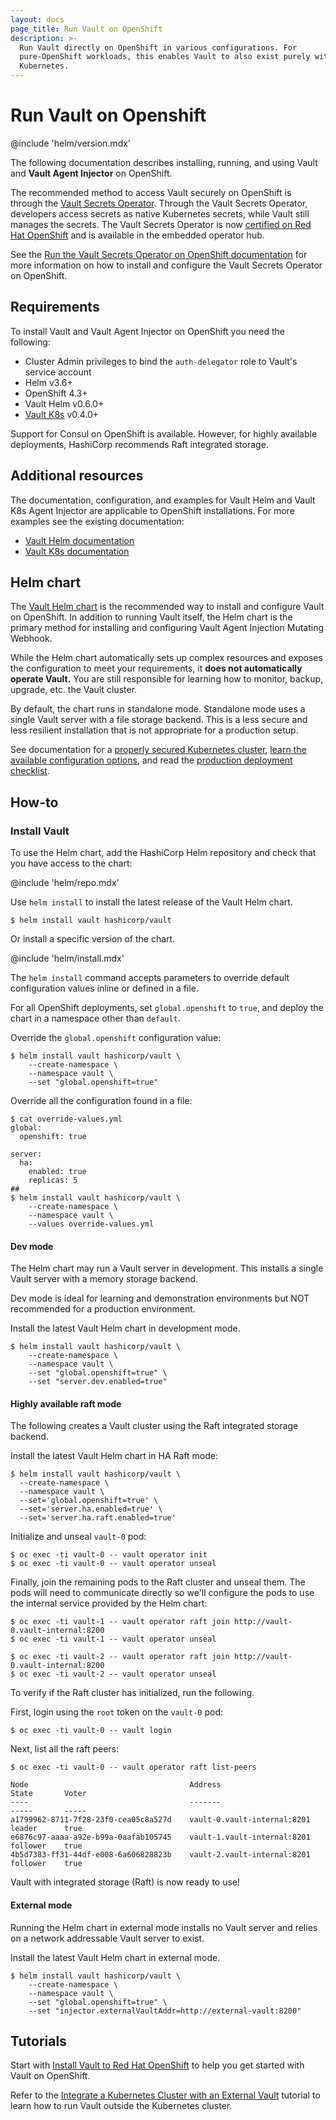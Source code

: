 ```yaml
---
layout: docs
page_title: Run Vault on OpenShift
description: >-
  Run Vault directly on OpenShift in various configurations. For
  pure-OpenShift workloads, this enables Vault to also exist purely within
  Kubernetes.
---
```


# Run Vault on Openshift

@include 'helm/version.mdx'

The following documentation describes installing, running, and using
Vault and **Vault Agent Injector** on OpenShift.

<Warning title="Recommended setup method">

   The recommended method to access Vault securely on OpenShift is through the [Vault Secrets Operator](/vault/docs/deploy/kubernetes/vso/). Through the Vault Secrets Operator, developers access secrets as native Kubernetes secrets, while Vault still manages the secrets. The Vault Secrets Operator is now [certified on Red Hat OpenShift](https://www.redhat.com/en/blog/vault-secrets-operator-now-certified-on-red-hat-openshift) and is available in the embedded operator hub.

   See the [Run the Vault Secrets Operator on OpenShift documentation](/vault/docs/deploy/kubernetes/vso/openshift) for more information on how to install and configure the Vault Secrets Operator on OpenShift.

</Warning>

## Requirements

To install Vault and Vault Agent Injector on OpenShift you need the following:

- Cluster Admin privileges to bind the `auth-delegator` role to Vault's service account
- Helm v3.6+
- OpenShift 4.3+
- Vault Helm v0.6.0+
- [Vault K8s](https://github.com/hashicorp/vault-k8s) v0.4.0+


<Note>
Support for Consul on OpenShift is available. However, for highly available deployments, HashiCorp recommends Raft integrated storage.
</Note>

## Additional resources

The documentation, configuration, and examples for Vault Helm and Vault K8s Agent Injector
are applicable to OpenShift installations. For more examples see the existing documentation:

- [Vault Helm documentation](/vault/docs/platform/k8s/helm)
- [Vault K8s documentation](/vault/docs/platform/k8s/injector)

## Helm chart

The [Vault Helm chart](https://github.com/hashicorp/vault-helm)
is the recommended way to install and configure Vault on OpenShift.
In addition to running Vault itself, the Helm chart is the primary
method for installing and configuring Vault Agent Injection Mutating
Webhook.

While the Helm chart automatically sets up complex resources and exposes the
configuration to meet your requirements, it **does not automatically operate
Vault.** You are still responsible for learning how to monitor, backup, upgrade,
etc. the Vault cluster.

<Warning title="Security warning">

   By default, the chart runs in standalone mode. Standalone mode uses a single Vault server with a file storage backend. This is a less secure and less resilient installation that is not appropriate for a production setup. 

   See documentation for a [properly secured Kubernetes cluster](https://kubernetes.io/docs/tasks/administer-cluster/securing-a-cluster/), [learn the available configuration options](/vault/docs/platform/k8s/helm/configuration), and read the [production deployment checklist](/vault/docs/platform/k8s/helm/run#architecture).

</Warning>

## How-to

### Install Vault

To use the Helm chart, add the HashiCorp Helm repository and check that you have
access to the chart:

@include 'helm/repo.mdx'

Use `helm install` to install the latest release of the Vault Helm chart.

```shell-session
$ helm install vault hashicorp/vault
```

Or install a specific version of the chart.

@include 'helm/install.mdx'

The `helm install` command accepts parameters to override default configuration
values inline or defined in a file.

<Tip>

For all OpenShift deployments, set `global.openshift` to `true`, and deploy the
chart in a namespace other than `default`.

</Tip>

Override the `global.openshift` configuration value:

```shell-session
$ helm install vault hashicorp/vault \
    --create-namespace \
    --namespace vault \
    --set "global.openshift=true"
```

Override all the configuration found in a file:

```shell-session
$ cat override-values.yml
global:
  openshift: true

server:
  ha:
    enabled: true
    replicas: 5
##
$ helm install vault hashicorp/vault \
    --create-namespace \
    --namespace vault \
    --values override-values.yml
```

#### Dev mode

The Helm chart may run a Vault server in development. This installs a single
Vault server with a memory storage backend.

<Tip>
   Dev mode is ideal for learning and demonstration environments but NOT recommended for a production environment.
</Tip> 

Install the latest Vault Helm chart in development mode.

```shell-session
$ helm install vault hashicorp/vault \
    --create-namespace \
    --namespace vault \
    --set "global.openshift=true" \
    --set "server.dev.enabled=true"
```

#### Highly available raft mode

The following creates a Vault cluster using the Raft integrated storage backend.

Install the latest Vault Helm chart in HA Raft mode:

```shell-session
$ helm install vault hashicorp/vault \
  --create-namespace \
  --namespace vault \
  --set='global.openshift=true' \
  --set='server.ha.enabled=true' \
  --set='server.ha.raft.enabled=true'
```

Initialize and unseal `vault-0` pod:

```shell-session
$ oc exec -ti vault-0 -- vault operator init
$ oc exec -ti vault-0 -- vault operator unseal
```

Finally, join the remaining pods to the Raft cluster and unseal them. The pods
will need to communicate directly so we'll configure the pods to use the internal
service provided by the Helm chart:

```shell-session
$ oc exec -ti vault-1 -- vault operator raft join http://vault-0.vault-internal:8200
$ oc exec -ti vault-1 -- vault operator unseal

$ oc exec -ti vault-2 -- vault operator raft join http://vault-0.vault-internal:8200
$ oc exec -ti vault-2 -- vault operator unseal
```

To verify if the Raft cluster has initialized, run the following.

First, login using the `root` token on the `vault-0` pod:

```shell-session
$ oc exec -ti vault-0 -- vault login
```

Next, list all the raft peers:

```shell-session
$ oc exec -ti vault-0 -- vault operator raft list-peers

Node                                    Address                        State       Voter
----                                    -------                        -----       -----
a1799962-8711-7f28-23f0-cea05c8a527d    vault-0.vault-internal:8201    leader      true
e6876c97-aaaa-a92e-b99a-0aafab105745    vault-1.vault-internal:8201    follower    true
4b5d7383-ff31-44df-e008-6a606828823b    vault-2.vault-internal:8201    follower    true
```

Vault with integrated storage (Raft) is now ready to use!

#### External mode

Running the Helm chart in external mode installs no Vault server and
relies on a network addressable Vault server to exist.

Install the latest Vault Helm chart in external mode.

```shell-session
$ helm install vault hashicorp/vault \
    --create-namespace \
    --namespace vault \
    --set "global.openshift=true" \
    --set "injector.externalVaultAddr=http://external-vault:8200"
```

## Tutorials

Start with [Install Vault to Red Hat OpenShift](/vault/tutorials/kubernetes/kubernetes-openshift) to help you get started with Vault on OpenShift.

Refer to the [Integrate a Kubernetes Cluster with an External Vault](/vault/tutorials/kubernetes/kubernetes-external-vault) tutorial to learn how to run Vault outside the Kubernetes cluster.
